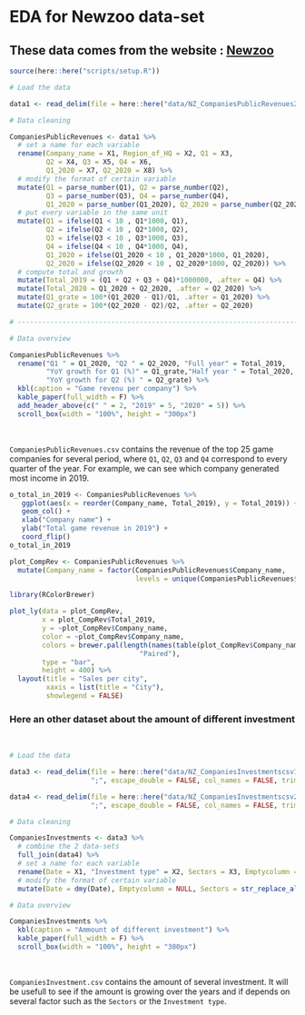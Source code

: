 # EDA for Newzoo data-set

## These data comes from the website : [Newzoo](https://platform.newzoo.com/explorer)

```r
source(here::here("scripts/setup.R"))
```

```r
# Load the data

data1 <- read_delim(file = here::here("data/NZ_CompaniesPublicRevenues2.csv"), ";", escape_double = FALSE, col_names = FALSE, trim_ws = TRUE)
```

```r
# Data cleaning

CompaniesPublicRevenues <- data1 %>%
  # set a name for each variable
  rename(Company_name = X1, Region_of_HQ = X2, Q1 = X3, 
         Q2 = X4, Q3 = X5, Q4 = X6, 
         Q1_2020 = X7, Q2_2020 = X8) %>%
  # modify the format of certain variable   
  mutate(Q1 = parse_number(Q1), Q2 = parse_number(Q2),
         Q3 = parse_number(Q3), Q4 = parse_number(Q4),
         Q1_2020 = parse_number(Q1_2020), Q2_2020 = parse_number(Q2_2020)) %>%
  # put every variable in the same unit
  mutate(Q1 = ifelse(Q1 < 10 , Q1*1000, Q1), 
         Q2 = ifelse(Q2 < 10 , Q2*1000, Q2), 
         Q3 = ifelse(Q3 < 10 , Q3*1000, Q3), 
         Q4 = ifelse(Q4 < 10 , Q4*1000, Q4),
         Q1_2020 = ifelse(Q1_2020 < 10 , Q1_2020*1000, Q1_2020),
         Q2_2020 = ifelse(Q2_2020 < 10 , Q2_2020*1000, Q2_2020)) %>%
  # compute total and growth
  mutate(Total_2019 = (Q1 + Q2 + Q3 + Q4)*1000000, .after = Q4) %>%
  mutate(Total_2020 = Q1_2020 + Q2_2020, .after = Q2_2020) %>%
  mutate(Q1_grate = 100*(Q1_2020 - Q1)/Q1, .after = Q1_2020) %>% 
  mutate(Q2_grate = 100*(Q2_2020 - Q2)/Q2, .after = Q2_2020)

# ------------------------------------------------------------------------------

# Data overview 

CompaniesPublicRevenues %>%
  rename("Q1 " = Q1_2020, "Q2 " = Q2_2020, "Full year" = Total_2019, 
         "YoY growth for Q1 (%)" = Q1_grate,"Half year " = Total_2020, 
         "YoY growth for Q2 (%) " = Q2_grate) %>%
  kbl(caption = "Game revenu per company") %>%
  kable_paper(full_width = F) %>% 
  add_header_above(c(" " = 2, "2019" = 5, "2020" = 5)) %>%
  scroll_box(width = "100%", height = "300px")
```

<p>&nbsp;</p>
`CompaniesPublicRevenues.csv` contains the revenue of the top 25 game companies for several period, where `Q1`, `Q2`, `Q3` and `Q4` correspond to every quarter of the year. For example, we can see which company generated most income in 2019.

```r
o_total_in_2019 <- CompaniesPublicRevenues %>%
   ggplot(aes(x = reorder(Company_name, Total_2019), y = Total_2019)) +
   geom_col() +
   xlab("Company name") +
   ylab("Total game revenue in 2019") +
   coord_flip()
o_total_in_2019

plot_CompRev <- CompaniesPublicRevenues %>%
  mutate(Company_name = factor(CompaniesPublicRevenues$Company_name, 
                               levels = unique(CompaniesPublicRevenues$Company_name)[order(CompaniesPublicRevenues$Total_2019, decreasing = FALSE)]))

library(RColorBrewer)

plot_ly(data = plot_CompRev,
        x = plot_CompRev$Total_2019,
        y = ~plot_CompRev$Company_name,
        color = ~plot_CompRev$Company_name,
        colors = brewer.pal(length(names(table(plot_CompRev$Company_name))),
                                "Paired"),
        type = "bar",
        height = 400) %>% 
  layout(title = "Sales per city",
         xaxis = list(title = "City"),
         showlegend = FALSE)
```

### Here an other dataset about the amount of different investment
<p>&nbsp;</p>

```r
# Load the data

data3 <- read_delim(file = here::here("data/NZ_CompaniesInvestmentscsv1.csv"), 
                    ";", escape_double = FALSE, col_names = FALSE, trim_ws = TRUE)

data4 <- read_delim(file = here::here("data/NZ_CompaniesInvestmentscsv2.csv"), 
                    ";", escape_double = FALSE, col_names = FALSE, trim_ws = TRUE)
```

```r
# Data cleaning

CompaniesInvestments <- data3 %>%
  # combine the 2 data-sets
  full_join(data4) %>%
  # set a name for each variable
  rename(Date = X1, "Investment type" = X2, Sectors = X3, Emptycolumn = X4, Investee = X5, Amount = X6) %>%
  # modify the format of certain variable
  mutate(Date = dmy(Date), Emptycolumn = NULL, Sectors = str_replace_all(Sectors, ",.", ", "))

# Data overview

CompaniesInvestments %>% 
  kbl(caption = "Ammount of different investment") %>%
  kable_paper(full_width = F) %>% 
  scroll_box(width = "100%", height = "300px")
```

<p>&nbsp;</p>
`CompaniesInvestment.csv` contains the amount of several investment. It will be usefull to see if the amount is growing over the years and if depends on several factor such as the `Sectors` or the `Investment type`.